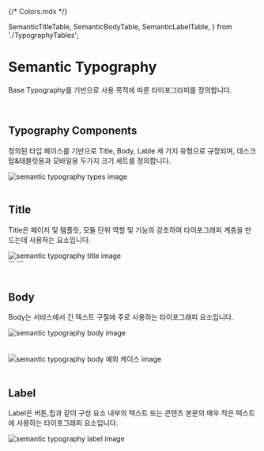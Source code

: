 {/* Colors.mdx */}

  SemanticTitleTable,
  SemanticBodyTable,
  SemanticLabelTable,
} from './TypographyTables';

<Meta of={SemanticTypography} />

# Semantic Typography

Base Typography를 기반으로 사용 목적에 따른 타이포그라피를 정의합니다.

<br />

## Typography Components

정의된 타입 페이스를 기반으로 Title, Body, Lable 세 가지 유형으로 규정되며, 데스크탑&태블릿용과 모바일용 두가지 크기 세트를 정의합니다.

<div className="docs__gray-box">
  <img
    className="semantic-typography__img"
    src="./images/img_semantic_typography_types.png"
    alt="semantic typography types image"
  />
</div>

<br />

## Title

Title은 페이지 및 템플릿, 모듈 단위 역할 및 기능의 강조하여 타이포그래피 계층을 만드는데 사용하는 요소입니다.

<div className="docs__gray-box">
  <img
    className="semantic-typography__img"
    src="./images/img_semantic_typography_title.png"
    alt="semantic typography title image"
  />
</div>

<div className="dark">
  ```
  <Title role={1} type="title" size="xl">
    blabla
  </Title>
  ```
</div>

<SemanticTitleTable />

<br />

## Body

Body는 서비스에서 긴 텍스트 구절에 주로 사용하는 타이포그래피 요소입니다.

<div className="docs__gray-box">
  <img
    className="semantic-typography__img"
    src="./images/img_semantic_typography_body.png"
    alt="semantic typography body image"
  />
</div>

<SemanticBodyTable />

<br />
<br />

<div className="docs__gray-box">
  <img
    className="semantic-typography__img"
    src="./images/img_semantic_typography_body_2.png"
    alt="semantic typography body 예외 케이스 image"
  />
</div>

<br />

## Label

Label은 버튼,칩과 같이 구성 요소 내부의 텍스트 또는 콘텐츠 본문의 매우 작은 텍스트에 사용하는 타이포그래피 요소입니다.

<div className="docs__gray-box">
  <img
    className="semantic-typography__img"
    src="./images/img_semantic_typography_label.png"
    alt="semantic typography label image"
  />
</div>

<SemanticLabelTable />

<br />
<br />
<br />
<br />
<br />
<br />
<br />
